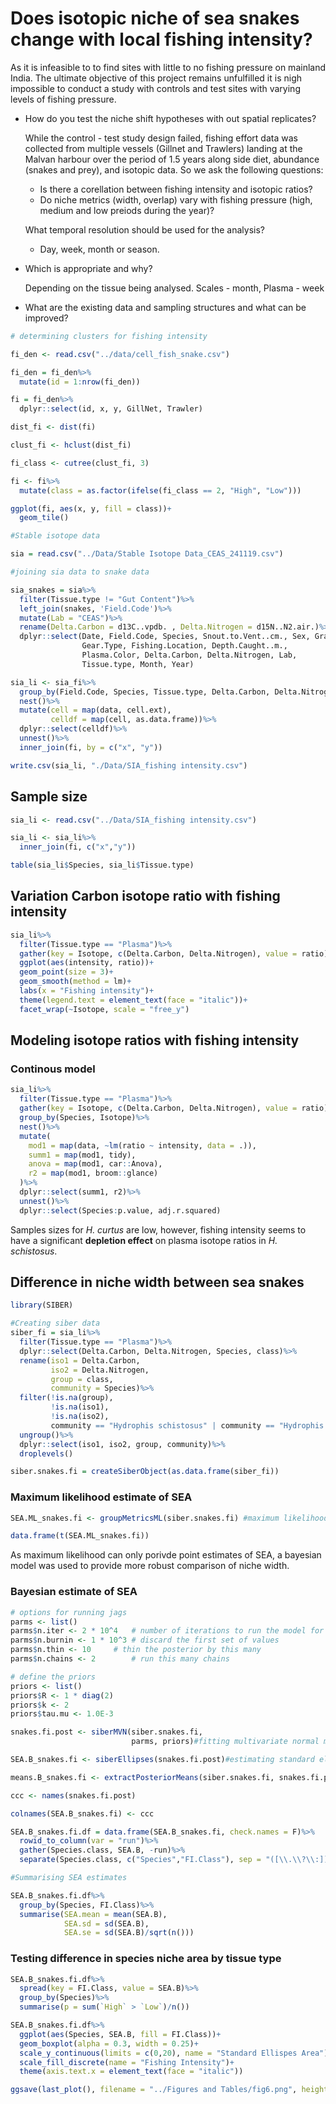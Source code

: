 # Does isotopic niche of sea snakes change with local fishing intensity?

As it is infeasible to to find sites with little to no fishing pressure on mainland India. The ultimate objective of this project remains unfulfilled it is nigh impossible to conduct a study with controls and test sites with varying levels of fishing pressure.

- How do you test the niche shift hypotheses with out spatial replicates?
  
  While the control - test study design failed, fishing effort data was collected from multiple vessels (Gillnet and Trawlers) landing at the Malvan harbour over the period of 1.5 years along side diet, abundance (snakes and prey), and isotopic data. So we ask the following questions:
  
  + Is there a corellation between fishing intensity and isotopic ratios?
  + Do niche metrics (width, overlap) vary with fishing pressure (high, medium and low preiods during the year)?
  
  What temporal resolution should be used for the analysis?
  
  - Day, week, month or season. 
- Which is appropriate and why?
  
  Depending on the tissue being analysed. Scales - month, Plasma - week

- What are the existing data and sampling structures and what can be improved?

```r
# determining clusters for fishing intensity

fi_den <- read.csv("../data/cell_fish_snake.csv")

fi_den = fi_den%>%
  mutate(id = 1:nrow(fi_den))

fi = fi_den%>%
  dplyr::select(id, x, y, GillNet, Trawler)

dist_fi <- dist(fi)

clust_fi <- hclust(dist_fi)

fi_class <- cutree(clust_fi, 3)

fi <- fi%>%
  mutate(class = as.factor(ifelse(fi_class == 2, "High", "Low")))

ggplot(fi, aes(x, y, fill = class))+
  geom_tile()
```

```r
#Stable isotope data

sia = read.csv("../Data/Stable Isotope Data_CEAS_241119.csv")

#joining sia data to snake data

sia_snakes = sia%>%
  filter(Tissue.type != "Gut Content")%>%
  left_join(snakes, 'Field.Code')%>%
  mutate(Lab = "CEAS")%>%
  rename(Delta.Carbon = d13C..vpdb. , Delta.Nitrogen = d15N..N2.air.)%>%
  dplyr::select(Date, Field.Code, Species, Snout.to.Vent..cm., Sex, Gravid, Class,
                Gear.Type, Fishing.Location, Depth.Caught..m.,
                Plasma.Color, Delta.Carbon, Delta.Nitrogen, Lab, 
                Tissue.type, Month, Year)

sia_li <- sia_fi%>%
  group_by(Field.Code, Species, Tissue.type, Delta.Carbon, Delta.Nitrogen)%>%
  nest()%>%
  mutate(cell = map(data, cell.ext),
         celldf = map(cell, as.data.frame))%>%
  dplyr::select(celldf)%>%
  unnest()%>%
  inner_join(fi, by = c("x", "y"))

write.csv(sia_li, "./Data/SIA_fishing intensity.csv")
```


## Sample size

```r
sia_li <- read.csv("../Data/SIA_fishing intensity.csv")

sia_li <- sia_li%>%
  inner_join(fi, c("x","y"))

table(sia_li$Species, sia_li$Tissue.type)
```


## Variation Carbon isotope ratio with fishing intensity

```r
sia_li%>%
  filter(Tissue.type == "Plasma")%>%
  gather(key = Isotope, c(Delta.Carbon, Delta.Nitrogen), value = ratio)%>%
  ggplot(aes(intensity, ratio))+
  geom_point(size = 3)+
  geom_smooth(method = lm)+
  labs(x = "Fishing intensity")+
  theme(legend.text = element_text(face = "italic"))+
  facet_wrap(~Isotope, scale = "free_y")
```


## Modeling isotope ratios with fishing intensity

### Continous model

```r
sia_li%>%
  filter(Tissue.type == "Plasma")%>%
  gather(key = Isotope, c(Delta.Carbon, Delta.Nitrogen), value = ratio)%>%
  group_by(Species, Isotope)%>%
  nest()%>%
  mutate(
    mod1 = map(data, ~lm(ratio ~ intensity, data = .)),
    summ1 = map(mod1, tidy),
    anova = map(mod1, car::Anova), 
    r2 = map(mod1, broom::glance)
  )%>%
  dplyr::select(summ1, r2)%>%
  unnest()%>%
  dplyr::select(Species:p.value, adj.r.squared)
```

Samples sizes for *H. curtus* are low, however, fishing intensity seems to have a significant __depletion effect__ on plasma isotope ratios in _H. schistosus_.

## Difference in niche width between sea snakes

```r
library(SIBER)

#Creating siber data
siber_fi = sia_li%>%
  filter(Tissue.type == "Plasma")%>%
  dplyr::select(Delta.Carbon, Delta.Nitrogen, Species, class)%>%
  rename(iso1 = Delta.Carbon,
         iso2 = Delta.Nitrogen,
         group = class,
         community = Species)%>%
  filter(!is.na(group),
         !is.na(iso1),
         !is.na(iso2),
         community == "Hydrophis schistosus" | community == "Hydrophis curtus")%>%
  ungroup()%>%
  dplyr::select(iso1, iso2, group, community)%>%
  droplevels()

siber.snakes.fi = createSiberObject(as.data.frame(siber_fi))
```

### Maximum likelihood estimate of SEA

``` r
SEA.ML_snakes.fi <- groupMetricsML(siber.snakes.fi) #maximum likelihood estimates

data.frame(t(SEA.ML_snakes.fi))

```

As maximum likelihood can only porivde point estimates of SEA, a bayesian model was used to provide more robust comparison of niche width.

### Bayesian estimate of SEA

```r
# options for running jags
parms <- list()
parms$n.iter <- 2 * 10^4   # number of iterations to run the model for
parms$n.burnin <- 1 * 10^3 # discard the first set of values
parms$n.thin <- 10     # thin the posterior by this many
parms$n.chains <- 2        # run this many chains

# define the priors
priors <- list()
priors$R <- 1 * diag(2)
priors$k <- 2
priors$tau.mu <- 1.0E-3

snakes.fi.post <- siberMVN(siber.snakes.fi, 
                           parms, priors)#fitting multivariate normal model and getting                                                          posteriors

SEA.B_snakes.fi <- siberEllipses(snakes.fi.post)#estimating standard ellipse area from posteriors

means.B_snakes.fi <- extractPosteriorMeans(siber.snakes.fi, snakes.fi.post)#mean isotope values

ccc <- names(snakes.fi.post)

colnames(SEA.B_snakes.fi) <- ccc

SEA.B_snakes.fi.df = data.frame(SEA.B_snakes.fi, check.names = F)%>%
  rowid_to_column(var = "run")%>%
  gather(Species.class, SEA.B, -run)%>%
  separate(Species.class, c("Species","FI.Class"), sep = "([\\.\\?\\:])")

```

```r
#Summarising SEA estimates

SEA.B_snakes.fi.df%>%
  group_by(Species, FI.Class)%>%
  summarise(SEA.mean = mean(SEA.B),
            SEA.sd = sd(SEA.B),
            SEA.se = sd(SEA.B)/sqrt(n()))

```

### Testing difference in species niche area by tissue type

```r
SEA.B_snakes.fi.df%>%
  spread(key = FI.Class, value = SEA.B)%>%
  group_by(Species)%>%
  summarise(p = sum(`High` > `Low`)/n())
```

```r
SEA.B_snakes.fi.df%>%
  ggplot(aes(Species, SEA.B, fill = FI.Class))+
  geom_boxplot(alpha = 0.3, width = 0.25)+
  scale_y_continuous(limits = c(0,20), name = "Standard Ellispes Area")+
  scale_fill_discrete(name = "Fishing Intensity")+
  theme(axis.text.x = element_text(face = "italic"))

ggsave(last_plot(), filename = "../Figures and Tables/fig6.png", height = 4.5, width = 8, device = "png")
```

